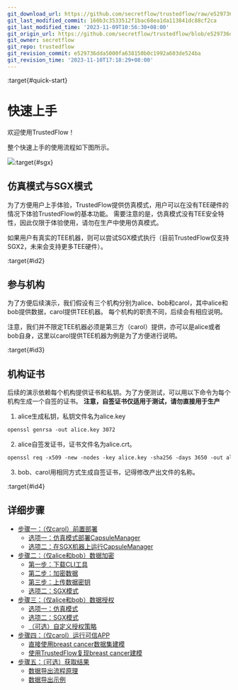 ```yaml
---
git_download_url: https://github.com/secretflow/trustedflow/raw/e529736dda5000fa638150b0c1992a603de524ba/docs/quick_start/index.rst
git_last_modified_commit: 160b3c3533512f1bac68ea1da113841dc88cf2ca
git_last_modified_time: '2023-11-09T10:56:30+08:00'
git_origin_url: https://github.com/secretflow/trustedflow/blob/e529736dda5000fa638150b0c1992a603de524ba/docs/quick_start/index.rst
git_owner: secretflow
git_repo: trustedflow
git_revision_commit: e529736dda5000fa638150b0c1992a603de524ba
git_revision_time: '2023-11-10T17:18:29+08:00'
---
```


:target{#quick-start}

# <Target id="id1" />快速上手

欢迎使用TrustedFlow！

整个快速上手的使用流程如下图所示。

![](../_assets/quick_start.png):target{#sgx}

## 仿真模式与SGX模式

为了方便用户上手体验，TrustedFlow提供仿真模式，用户可以在没有TEE硬件的情况下体验TrustedFlow的基本功能。
需要注意的是，仿真模式没有TEE安全特性，因此仅限于体验使用，请勿在生产中使用仿真模式。

如果用户有真实的TEE机器，则可以尝试SGX模式执行（目前TrustedFlow仅支持SGX2，未来会支持更多TEE硬件）。

:target{#id2}

## 参与机构

为了方便后续演示，我们假设有三个机构分别为alice、bob和carol，其中alice和bob提供数据，carol提供TEE机器。
每个机构的职责不同，后续会有相应说明。

注意，我们并不限定TEE机器必须是第三方（carol）提供，亦可以是alice或者bob自身，这里以carol提供TEE机器为例是为了方便进行说明。

:target{#id3}

## 机构证书

后续的演示依赖每个机构提供证书和私钥。为了方便测试，可以用以下命令为每个机构生成一个自签的证书。
<strong>注意，自签证书仅适用于测试，请勿直接用于生产</strong>

1. alice生成私钥，私钥文件名为alice.key

```default
openssl genrsa -out alice.key 3072
```

2. alice自签发证书，证书文件名为alice.crt。

```default
openssl req -x509 -new -nodes -key alice.key -sha256 -days 3650 -out alice.crt
```

3. bob、carol用相同方式生成自签证书，记得修改产出文件的名称。

:target{#id4}

## 详细步骤

<TableOfContents>


  - [步骤一：（仅carol）前置部署](step1.mdx)
    - [选项一：仿真模式部署CapsuleManager](step1.mdx#选项一：仿真模式部署CapsuleManager)
    - [选项二：在SGX机器上运行CapsuleManager](step1.mdx#选项二：在SGX机器上运行CapsuleManager)
  - [步骤二：（仅alice和bob）数据加密](step2.mdx)
    - [第一步：下载CLI工具](step2.mdx#第一步：下载CLI工具)
    - [第二步：加密数据](step2.mdx#第二步：加密数据)
    - [第三步：上传数据密钥](step2.mdx#第三步：上传数据密钥)
    - [选项二：SGX模式](step2.mdx#选项二：SGX模式)
  - [步骤三：（仅alice和bob）数据授权](step3.mdx)
    - [选项一：仿真模式](step3.mdx#选项一：仿真模式)
    - [选项二：SGX模式](step3.mdx#选项二：SGX模式)
    - [（可选）自定义授权策略](step3.mdx#（可选）自定义授权策略)
  - [步骤四：（仅carol）运行可信APP](step4.mdx)
    - [直接使用breast cancer数据集建模](step4.mdx#直接使用breast-cancer数据集建模)
    - [使用TrustedFlow复现breast cancer建模](step4.mdx#使用TrustedFlow复现breast-cancer建模)
  - [步骤五：（可选）获取结果](step5.mdx)
    - [数据导出流程原理](step5.mdx#数据导出流程原理)
    - [数据导出示例](step5.mdx#数据导出示例)
</TableOfContents>
